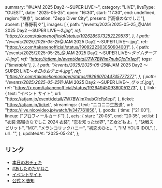   summary: "@JAM 2025 Day2 〜SUPER LIVE〜",
  category: "LIVE",
  liveType: "GUEST",
  date: "2025-05-25",
  open: "16:30",
  start: "17:30",
  end: undefined,
  region: "東京",
  location: "Zepp Diver City",
  present: ["高嶺のなでしこ"],
  absent: ["春野莉々"],
  images: [
    {
      path: "/events/2025/2025-05-25_@JAM 2025 Day2 〜SUPER LIVE〜_2.jpg",
      ref: "https://x.com/takanenofficial/status/1926285073252229576",
    },
    {
      path: "/events/2025/2025-05-25_@JAM 2025 Day2 〜SUPER LIVE〜.jpg",
      ref: "https://x.com/takanenofficial/status/1909222303050904001",
    },
    {
      path: "/events/2025/2025-05-25_@JAM 2025 Day2 〜SUPER LIVE〜_タイムテーブル.jpg",
      ref: "https://atjam.jp/event/detail/7W7BWim7nubCfcFp1epi",
      tags: ["timetable"],
    },
    {
      path: "/events/2025/2025-05-25_@JAM 2025 Day2 〜SUPER LIVE〜_本日のおチェキ.jpg",
      ref: "https://x.com/takanekomanager/status/1926607044745777277",
    },
    {
      path: "/events/2025/2025-05-25_@JAM 2025 Day2 〜SUPER LIVE〜_グッズ.jpg",
      ref: "https://x.com/takanenofficial/status/1926494509380051273",
    },
  ],
  link: {
    text: "イベント サイト",
    url: "https://atjam.jp/event/detail/7W7BWim7nubCfcFp1epi",
  },
  ticket: "https://atjam.jp/ticket",
  streamings: {
    text: "ニコニコ生放送",
    url: "https://live.nicovideo.jp/watch/lv347761856",
  },
  goods: {
    time: ["21:00"],
    lineup: ["プロフィールカード"],
  },
  acts: {
    start: "20:05",
    end: "20:35",
    setlist: [
      "衣装:高嶺のなでしこ 2024 衣装",
      "恋を知った世界",
      "乙女どもよ。",
      "決戦スピリット",
      "MC",
      "メランコリックハニー",
      "初恋のひと。",
      "I’M YOUR IDOL",
    ],
    url: "",
  },
  updatedAt: "2025-05-24",
};

## リンク

- [本日のおチェキ](https://x.com/takanekomanager/status/1926607044745777277)
- [#あしたのたかねこ](https://x.com/takanenofficial/status/1926285073252229576)
- [イベントサイト](https://atjam.jp/event/detail/7W7BWim7nubCfcFp1epi)
- [公式 X 告知](https://x.com/takanenofficial/status/1909222303050904001)
